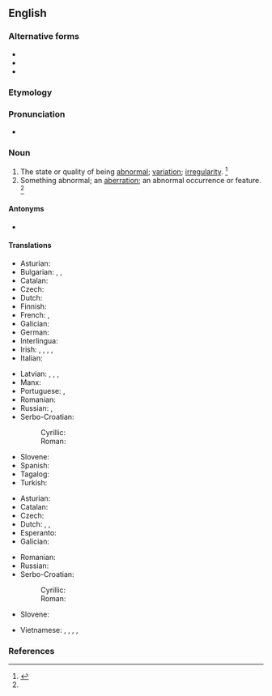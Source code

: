 ==English==

===Alternative forms===
* {{l|en|abnormalcy}}
* {{l|en|abnormalism}}
* {{l|en|abnormity}}

===Etymology===
{{suffix|abnormal|ity|lang=en}}

===Pronunciation===
* {{a|US}} {{IPA|/ˌæbˌnɔɹˈmæl.ət.i/|/ˌæbˌnɔɹˈmæl.ɪt.i/|/ˌæbˌnɚˈmæl.ət.i/|/ˌæbˌnɚˈmæl.ɪt.i/|lang=en}}

===Noun===
{{en-noun|~|abnormalities}}

# The state or quality of being [[abnormal]]; [[variation]]; [[irregularity]]. {{defdate|First attested in the mid 19<sup>th</sup> century.}}<ref name=SOED>{{R:SOED5|page=6}}</ref>
# Something abnormal; an [[aberration]]; an abnormal occurrence or feature. {{defdate|First attested in the mid 19<sup>th</sup> century.}}<ref name=SOED/>

====Antonyms====
* {{l|en|normality}}

====Translations====
{{trans-top|state of being abnormal}}
* Asturian: {{t|ast|anormalidá|f}}
* Bulgarian: {{t+|bg|неправилност}}, {{t+|bg|необичайност}}, {{t+|bg|ненормалност}}
* Catalan: {{t+|ca|anormalitat|f}}
* Czech: {{t+|cs|abnormalita|f}}
* Dutch: {{t+|nl|abnormaliteit|m}}
* Finnish: {{t+|fi|poikkeavuus}}
* French: {{t+|fr|anomalie|f}}, {{t+|fr|anormalité|f}}
* Galician: {{t+|gl|anormalidade|f}}
* German: {{t+|de|Abweichung}}
* Interlingua: {{t|ia|anormalitate}}
* Irish: {{t|ga|ainspiantacht|f}}, {{t|ga|anchúinseacht|f}}, {{t|ga|éanormalacht|f}}, {{t|ga|mínormáltacht|f}}, {{t|ga|sonraíocht|f}}
* Italian: {{t+|it|anomalia|f}}
{{trans-mid}}
* Latvian: {{t|lv|nenormālums|m}}, {{t|lv|nenormālība|f}}, {{t|lv|neparastums|m}}, {{t|lv|neparastība|f}}
* Manx: {{t|gv|neureiltys|m}}
* Portuguese: {{t+|pt|anormalidade}}, {{t+|pt|anomalia}}
* Romanian: {{t+|ro|anormalitate|f}}
* Russian: {{t+|ru|ненорма́льность|f}}, {{t+|ru|непра́вильность|f}}
* Serbo-Croatian:
*: Cyrillic: {{t|sh|абнорма́лно̄ст|f}}
*: Roman: {{t+|sh|abnormálnōst|f}}
* Slovene: {{t|sl|àbnormálnost|f}}
* Spanish: {{t+|es|anormalidad|f}}
* Tagalog: {{t|tl|abnormalidad}}
* Turkish: {{t+|tr|anormallik}}
{{trans-bottom}}

{{trans-top|something abnormal}}
* Asturian: {{t|ast|anormalidá|f}}
* Catalan: {{t+|ca|anormalitat|f}}
* Czech: {{t+|cs|abnormalita|f}}
* Dutch: {{t+|nl|abnormaliteit|m}}, {{t+|nl|afwijking|m}}, {{t+|nl|misvorming|m}}
* Esperanto: {{t|eo|anomalio}}
* Galician: {{t+|gl|anormalidade|f}}
{{trans-mid}}
* Romanian: {{t+|ro|anormalitate|f}}
* Russian: {{t+|ru|анома́лия|f}}
* Serbo-Croatian:
*: Cyrillic: {{t|sh|абнорма́лно̄ст|f}}
*: Roman: {{t+|sh|abnormálnōst|f}}
* Slovene: {{t|sl|àbnormálnost|f}}
{{trans-bottom}}

{{checktrans-top}}
* Vietnamese: {{t-check|vi|sự không bình thường}}, {{t-check|vi|sự khác thường}}, {{t-check|vi|sự dị thường}}, {{t-check|vi|vật kỳ quái}}, {{t+check|vi|quái vật}}
{{trans-mid}}
{{trans-bottom}}

===References===
<references/>